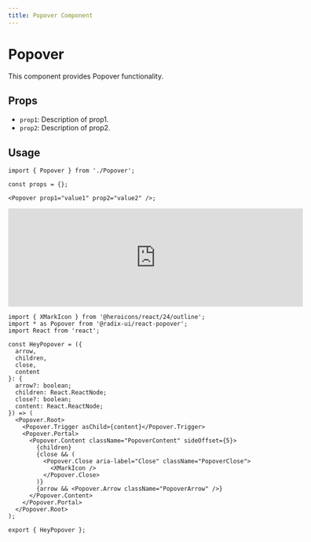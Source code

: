 ```yaml
---
title: Popover Component
---
```


# Popover

This component provides Popover functionality.

## Props

- `prop1`: Description of prop1.
- `prop2`: Description of prop2.

## Usage

```tsx
import { Popover } from './Popover';

const props = {};

<Popover prop1="value1" prop2="value2" />;
```

<iframe src="https://example.com" width="600" height="200" frameborder="0"></iframe>


```tsx
import { XMarkIcon } from '@heroicons/react/24/outline';
import * as Popover from '@radix-ui/react-popover';
import React from 'react';

const HeyPopover = ({
  arrow,
  children,
  close,
  content
}: {
  arrow?: boolean;
  children: React.ReactNode;
  close?: boolean;
  content: React.ReactNode;
}) => (
  <Popover.Root>
    <Popover.Trigger asChild>{content}</Popover.Trigger>
    <Popover.Portal>
      <Popover.Content className="PopoverContent" sideOffset={5}>
        {children}
        {close && (
          <Popover.Close aria-label="Close" className="PopoverClose">
            <XMarkIcon />
          </Popover.Close>
        )}
        {arrow && <Popover.Arrow className="PopoverArrow" />}
      </Popover.Content>
    </Popover.Portal>
  </Popover.Root>
);

export { HeyPopover };

```